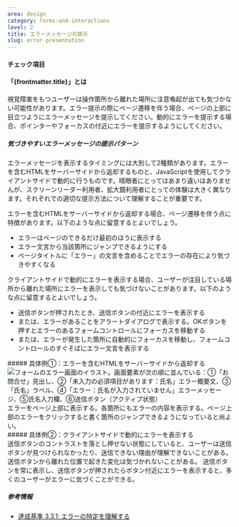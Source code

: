 ```yaml
---
area: design
category: forms-and-interactions
level: 2
title: エラーメッセージの提示
slug: error-presentation
---
```



#### チェック項目

<Checkpoint title="エラーメッセージを誰にでも見つけやすいようにする" />
<Checkpoint title="エラー箇所に容易にたどり着けるようにする" />

#### 「{frontmatter.title}」とは

<Level level={frontmatter.level} />

視覚障害をもつユーザーは操作箇所から離れた場所に注意喚起が出ても気づかない可能性があります。エラー提示の際にページ遷移を伴う場合、ページの上部に目立つようにエラーメッセージを提示してください。動的にエラーを提示する場合、ポインターやフォーカスの付近にエラーを提示するようにしてください。

##### 気づきやすいエラーメッセージの提示パターン

エラーメッセージを表示するタイミングには大別して2種類があります。エラーを含むHTMLをサーバーサイドから返却するものと、JavaScriptを使用してクライアントサイドで動的に行うものです。晴眼者にとってはあまり違いはありませんが、スクリーンリーダー利用者、拡大鏡利用者にとっての体験は大きく異なります。それぞれでの適切な提示方法について理解することが重要です。

エラーを含むHTMLをサーバーサイドから返却する場合、ページ遷移を伴う点に特徴があります。以下のような点に留意するとよいでしょう。

- エラーはページのできるだけ最初のほうに表示する
- エラー文言から当該箇所にジャンプできるようにする
- ページタイトルに「エラー」の文言を含めることでエラーの存在により気づきやすくなる

クライアントサイドで動的にエラーを表示する場合、ユーザーが注目している場所から離れた場所にエラーを表示しても気づけないことがあります。以下のような点に留意するとよいでしょう。

- 送信ボタンが押されたとき、送信ボタンの付近にエラーを表示する
- または、エラーがあることをアラートダイアログで表示する。OKボタンを押すとエラーのあるフォームコントロールにフォーカスを移動する
- または、エラーが発生した箇所に自動的にフォーカスを移動し、フォームコントロールのすぐそばにエラー文言を表示する

<Cases>
  <div slot="title">
    ##### 具体例①：エラーを含むHTMLをサーバーサイドから返却する
  </div>
  <Case span={2} type="good" title="エラーを含むHTMLをサーバーサイドから返却する">
    <img
      slot="figure"
      src={errorPresentation.src}
      alt="フォームのエラー画面のイラスト。画面要素が次の順に並んでいる：①「お問合せ」見出し、②「未入力の必須項目があります：氏名」エラー概要文、③「氏名」ラベル、④「エラー：氏名が入力されていません」エラーメッセージ、⑤氏名入力欄、⑥送信ボタン（アクティブ状態）"
      width={errorPresentation.width}
      height={errorPresentation.height}
      loading="lazy"
      decoding="async"
    />
    エラーをページ上部に表示する。各箇所にもエラーの内容を表示する。ページ上部のエラーをクリックすると書く箇所のジャンプできるようになっていると尚よい。
  </Case>
</Cases>

<Cases>
  <div slot="title">
    ##### 具体例②：クライアントサイドで動的にエラーを表示する
  </div>
  <Case type="bad" title="送信ボタンを押せなくする">
    送信ボタンのコントラストを落とし押せない状態にしていると、ユーザーは送信ボタンが見つけられなかったり、送信できない理由が理解できないことがある。
  </Case>
  <Case type="bad" title="ボタンから離れた位置にエラーを表示する">
    送信ボタンから離れた位置で起きた変化は気づかれないことがある。
  </Case>
  <Case type="good" title="送信ボタンの付近にエラーを表示する">
    送信ボタンを常に表示し、送信ボタンが押されたらボタン付近にエラーを表示すると、多くのユーザーがエラーに気づくことができる。
  </Case>
</Cases>

##### 参考情報

- [達成基準 3.3.1: エラーの特定を理解する](https://waic.jp/translations/WCAG21/Understanding/error-identification.html)
